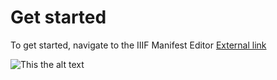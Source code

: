 # Get started

To get started, navigate to the IIIF Manifest Editor [External link](https://manifest-editor.digirati.services/)

![This the alt text](https://digirati-workshops.pages.dev/open-manifest-editor.PNG)
